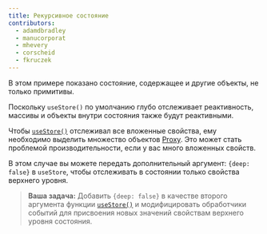 ```yaml
---
title: Рекурсивное состояние
contributors:
  - adamdbradley
  - manucorporat
  - mhevery
  - corscheid
  - fkruczek
---
```


В этом примере показано состояние, содержащее и другие объекты, не только примитивы.

Поскольку `useStore()` по умолчанию глубо отслеживает реактивность, массивы и объекты внутри состояния также будут реактивными.

Чтобы [`useStore()`](/docs/(qwik)/components/state/index.mdx#usestore) отслеживал все вложенные свойства, ему необходимо выделить множество объектов [Proxy](/docs/(qwik)/concepts/reactivity/index.mdx#proxy). Это может стать проблемой производительности, если у вас много вложенных свойств.

В этом случае вы можете передать дополнительный аргумент: `{deep: false}` в `useStore`, чтобы отслеживать в состоянии только свойства верхнего уровня.

> **Ваша задача:** Добавить `{deep: false}` в качестве второго аргумента функции [`useStore()`](/docs/(qwik)/components/state/index.mdx#usestore) и модифицировать обработчики событий для присвоения новых значений свойствам верхнего уровня состояния.

